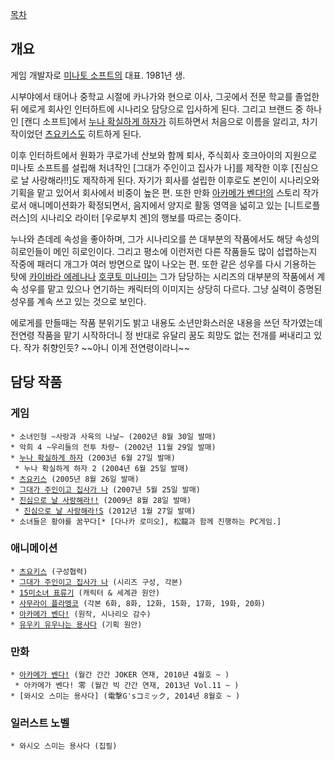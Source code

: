 {{{+1 タカヒロ }}}

[[목차]]

== 개요 ==
게임 개발자로 [[미나토 소프트]]의 대표. 1981년 생.

시부야에서 태어나 중학교 시절에 카나가와 현으로 이사, 그곳에서 전문 학교를 졸업한 뒤 에로게 회사인 인터하트에 시나리오 담당으로 입사하게 된다. 그리고 브랜드 중 하나인 [캔디 소프트]에서 [[누나 확실하게 하자]]가 히트하면서 처음으로 이름을 알리고, 차기작이었던 [[츠요키스]]도 히트하게 된다.

이후 인터하트에서 원화가 쿠로가네 산보와 함께 퇴사, 주식회사 호크아이의 지원으로 미나토 소프트를 설립해 처녀작인 [그대가 주인이고 집사가 나]를 제작한 이후 [진심으로 날 사랑해라!!]도 제작하게 된다. 자기가 회사를 설립한 이후로도 본인이 시나리오와 기획을 맡고 있어서  회사에서 비중이 높은 편. 또한 만화 [[아카메가 벤다!]]의 스토리 작가로서 애니메이션화가 확정되면서, 음지에서 양지로 활동 영역을 넓히고 있는 [니트로플러스]의 시나리오 라이터 [우로부치 겐]의 행보를 따르는 중이다.

누나와 츤데레 속성을 좋아하며, 그가 시나리오를 쓴 대부분의 작품에서도 해당 속성의 히로인들이 메인 히로인이다. 그리고 평소에 이런저런 다른 작품들도 많이 섭렵하는지 작중에 패러디 개그가 여러 방면으로 많이 나오는 편. 또한 같은 성우를 다시 기용하는 탓에 [[카이바라 에레나]]나 [[호쿠토 미나미]]는 그가 담당하는 시리즈의 대부분의 작품에서 계속 성우를 맡고 있으나 연기하는 캐릭터의 이미지는 상당히 다르다. 그냥 실력이 증명된 성우를 계속 쓰고 있는 것으로 보인다.

에로게를 만들때는 작품 분위기도 밝고 내용도 소년만화스러운 내용을 쓰던 작가였는데 전연령 작품을 맡기 시작하더니 정 반대로 유달리 꿈도 희망도 없는 전개를 써내리고 있다. 작가 취향인듯? ~~아니 이게 전연령이라니~~
== 담당 작품 ==
=== 게임 ===
 * 소녀인형 ~사랑과 사육의 나날~ (2002년 8월 30일 발매)
 * 악희 4 ~우리들의 전투 차량~ (2002년 11월 29일 발매)
 * [[누나 확실하게 하자]] (2003년 6월 27일 발매)
  * 누나 확실하게 하자 2 (2004년 6월 25일 발매)
 * [[츠요키스]] (2005년 8월 26일 발매)
 * [[그대가 주인이고 집사가 나]] (2007년 5월 25일 발매)
 * [[진심으로 날 사랑해라!!]] (2009년 8월 28일 발매)
  * [[진심으로 날 사랑해라!S]] (2012년 1월 27일 발매)
 * 소녀들은 황야를 꿈꾸다[* [다나카 로미오], 松龍과 함께 진행하는 PC게임.]

=== 애니메이션 ===
 * [[츠요키스]] (구성협력)
 * [[그대가 주인이고 집사가 나]] (시리즈 구성, 각본)
 * [[15미소녀 표류기]] (캐릭터 & 세계관 원안)
 * [[사무라이 플라멩코]] (각본 6화, 8화, 12화, 15화, 17화, 19화, 20화)
 * [[아카메가 벤다!]] (원작, 시나리오 감수)
 * [[유우키 유우나는 용사다]] (기획 원안)

=== 만화 ===
 * [[아카메가 벤다!]] (월간 간간 JOKER 연재, 2010년 4월호 ~ )
  * 아카메가 벤다! 零 (월간 빅 간간 연재, 2013년 Vol.11 ~ )
 * [와시오 스미는 용사다] (電撃G'sコミック, 2014년 8월호 ~ )

=== 일러스트 노벨 ===
 * 와시오 스미는 용사다 (집필)
